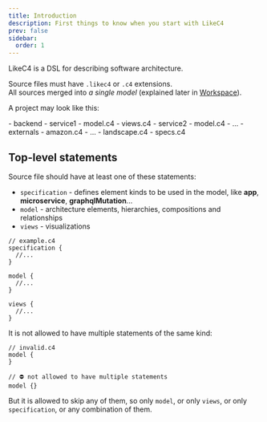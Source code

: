 ```yaml
---
title: Introduction
description: First things to know when you start with LikeC4
prev: false
sidebar:
  order: 1
---
```



LikeC4 is a DSL for describing software architecture.

Source files must have `.likec4` or `.c4` extensions.  
All sources merged into _a single model_ (explained later in [Workspace](/dsl/workspace)).

A project may look like this:

<FileTree>
- backend
  - service1
    - model.c4
    - views.c4
  - service2
    - model.c4
  - ...
- externals
  - amazon.c4
  - ...
- landscape.c4
- specs.c4
</FileTree>

## Top-level statements

Source file should have at least one of these statements:

- `specification` - defines element kinds to be used in the model, like **app**, **microservice**, **graphqlMutation**...
- `model` - architecture elements, hierarchies, compositions and relationships
- `views` - visualizations

```likec4
// example.c4
specification {
  //...
}

model {
  //...  
}

views {
  //...
}
```

It is not allowed to have multiple statements of the same kind: 

```likec4 del="model {}"
// invalid.c4
model {
}

// ⛔️ not allowed to have multiple statements
model {}
```

But it is allowed to skip any of them, so only `model`, or only `views`, or only `specification`, or any combination of them.
